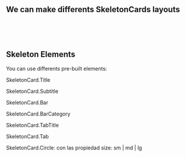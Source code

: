 
<Meta title="Layouts/SkeletonCard/SkeletonsCards" />
<h2> We can make differents SkeletonCards layouts </h2>
<br />
<Unstyled>
  <div className="gwk-bg-surface-background-dark gwk-w-full gwk-h-full gwk-p-6">
    <SkeletonCard className=" gwk-max-w-[340px] mobile:gwk-max-w-[1120px]">
      <div className="gwk-flex gwk-flex-col gwk-gap-1">
        <SkeletonCard.Title />
        <SkeletonCard.Subtitle />
      </div>
      <Skeleton
        shape="rectangle"
        width="100%"
        height="118px"
        className=" gwk-my-sm"
      />
      <div className="gwk-flex gwk-justify-start gwk-gap-4 gwk-py-2.5 gwk-my-2">
        <SkeletonCard.TabTitle />
        <SkeletonCard.Tab />
        <SkeletonCard.Tab />
        <SkeletonCard.Tab />
        <SkeletonCard.Tab />
      </div>
      <div className="gwk-flex gwk-gap-5">
        <SkeletonCard.Circle size="sm" />
        <SkeletonCard.Circle size="sm" />
        <SkeletonCard.Circle size="sm" />
      </div>
    </SkeletonCard>
  </div>
</Unstyled>
<br />
<br />
<h2>Skeleton Elements</h2>
You can use differents pre-built elements:
<br />
<p>SkeletonCard.Title</p>
<p>SkeletonCard.Subtitle</p>
<p>SkeletonCard.Bar</p>
<p>SkeletonCard.BarCategory</p>
<p> SkeletonCard.TabTitle</p>
<p>SkeletonCard.Tab</p>
<p>SkeletonCard.Circle: con las propiedad size: sm | md | lg</p>
